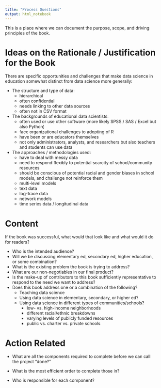 ```yaml
---
title: "Process Questions"
output: html_notebook
---
```


This is a place where we can document the purpose, scope, and driving principles of the book. 

# Ideas on the Rationale / Justification for the Book

There are specific opportunities and challenges that make data science in education somewhat distinct from data science more generally:

- The structure and type of data:
    - hierarchical
    - often confidential
    - needs linking to other data sources
    - often not in CSV format
    
- The backgrounds of educational data scientists:
    - often used or use other software (more likely SPSS / SAS / Excel but also Python)
    - face organizational challenges to adopting of R
    - have been or are educators themselves 
    - not only administrators, analysts, and researchers but also teachers and students can use data
    
- The approaches / methodologies used:
    - have to deal with messy data
    - need to respond flexibly to potential scarcity of school/community resources
    - should be conscious of potential racial and gender biases in school models, and challenge not reinforce them
    - multi-level models
    - text data
    - log-trace data
    - network models
    - time series data / longitudinal data

# Content 

If the book was successful, what would that look like and what would it do for readers?

- Who is the intended audience? 
- Will we be discussing elementary ed, secondary ed, higher education, or some combination? 
- What is the existing problem the book is trying to address?
- What are our non-negotiables in our final product? 
- Is the make-up of contributors to this book sufficiently representative to respond to the need we want to address?
- Does this book address one or a combination of the following? 
    - Teaching data science 
    - Using data science in elementary, secondary, or higher ed? 
    - Using data science in different types of communities/schools?
        - low- vs. high-income neighborhoods
        - different racial/ethnic breakdowns
        - varying levels of publicly funded resources
        - public vs. charter vs. private schools
 
# Action Related 
 
- What are all the components required to complete before we can call the project "done?" 
 
- What is the most efficient order to complete those in? 
 
- Who is responsible for each component? 